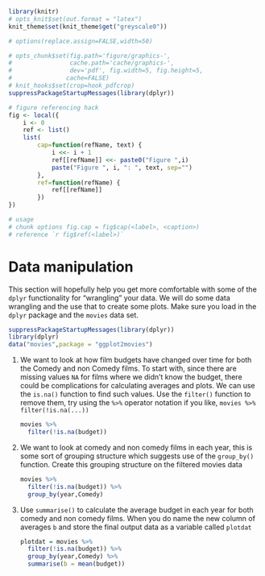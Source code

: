 ```r
library(knitr)
# opts_knit$set(out.format = "latex")
knit_theme$set(knit_theme$get("greyscale0"))

# options(replace.assign=FALSE,width=50)

# opts_chunk$set(fig.path='figure/graphics-', 
#                cache.path='cache/graphics-', 
#                dev='pdf', fig.width=5, fig.height=5, 
#               cache=FALSE)
# knit_hooks$set(crop=hook_pdfcrop)
suppressPackageStartupMessages(library(dplyr))

# figure referencing hack
fig <- local({
    i <- 0
    ref <- list()
    list(
        cap=function(refName, text) {
            i <<- i + 1
            ref[[refName]] <<- paste0("Figure ",i)
            paste("Figure ", i, ": ", text, sep="")
        },
        ref=function(refName) {
            ref[[refName]]
        })
})

# usage 
# chunk options fig.cap = fig$cap(<label>, <caption>)
# reference `r fig$ref(<label>)`
```

# Data manipulation 

This section will hopefully help you get more comfortable with some of the `dplyr` functionality for "wrangling" your data. We will do some data wrangling and the use that to create some plots. Make sure you load in the `dplyr` package and the `movies` data set.

```r
suppressPackageStartupMessages(library(dplyr))
library(dplyr)
data("movies",package = "ggplot2movies")
```


(1) We want to look at how film budgets have changed over time for both the Comedy and non Comedy films. To start with, since there are missing values `NA` for films where we didn't know the budget, there could be complications for calculating averages and plots. We can use the `is.na()` function to find such values. Use the `filter()` function to remove them, try using the `%>%` operator notation if you like, `movies %>% filter(!is.na(...))`

    ```r
    movies %>%
      filter(!is.na(budget))
    ```


(1) We want to look at comedy and non comedy films in each year, this is some sort of grouping structure which suggests use of the `group_by()` function. Create this grouping structure on the filtered movies data

    ```r
    movies %>% 
      filter(!is.na(budget)) %>%
      group_by(year,Comedy)
    ```

(1) Use `summarise()` to calculate the average budget in each year for both comedy and non comedy films. When you do name the new column of averages `b` and store the final output data as a variable called `plotdat`

    ```r
    plotdat = movies %>% 
      filter(!is.na(budget)) %>%
      group_by(year,Comedy) %>%
      summarise(b = mean(budget))
    ```

<!-- (1) We could now create a line plot for the non comedy movies using^[Here we are using the formula notation for plots, refer back to the plotting section of the notes if you are unsure.] -->

<!-- ```{r, echo=FALSE, eval = TRUE} -->
<!-- non_comedy = plotdat %>%  -->
<!--       filter(Comedy == 0) -->
<!-- ``` -->


<!--     ```{r, echo = TRUE, eval = FALSE} -->
<!--     non_comedy = plotdat %>%  -->
<!--       filter(Comedy == 0) -->
<!--     plot(b~year, data = non_comedy, type = "l",  -->
<!--          ylab = "Average Budget") -->
<!--     ``` -->

<!-- (1) Use `lines()` to add the corresponding line for the comedy films to be able to compare how the average budgets for each film type compares over time. -->

<!-- ```{r, eval = TRUE, echo = FALSE} -->
<!-- comedy = plotdat %>%  -->
<!--       filter(Comedy == 1) -->
<!-- ``` -->

<!--     ```{r, eval = FALSE} -->
<!--     comedy = plotdat %>%  -->
<!--       filter(Comedy == 1) -->
<!--     lines(b~year, data = comedy, col = 2) -->
<!--     ``` -->

<!-- (1) Similarly create a data set which calculates the average rating for different film lengths for both comedy and non comedy films -->
<!-- called `films` -->

<!--     ```{r} -->
<!--     films = movies %>% -->
<!--       group_by(length,Comedy) %>% -->
<!--       summarise(r = mean(rating)) -->
<!--     ``` -->

<!-- (1) We could then plot the average rating against length for the non comedy films using the code below. In my data the average ratings column is called `r` -->

<!-- ```{r, eval=TRUE, echo = FALSE} -->
<!-- non_films = films %>% -->
<!--            filter(Comedy == 0) -->
<!-- ``` -->


<!--     ```{r, echo = TRUE, eval = FALSE} -->
<!--     non_films = films %>% -->
<!--            filter(Comedy == 0) -->
<!--     plot(r ~ length, data = non_films, pch = 19, -->
<!--          ylab = "Average Rating") -->
<!--     ``` -->

<!-- (1) Add the points for the Comedy films in red using the `points()` function -->

<!-- ```{r, echo = FALSE} -->
<!-- com_films = films %>%  -->
<!--       filter(Comedy == 1) -->
<!-- ``` -->


<!--     ```{r, eval = FALSE} -->
<!--     com_films = films %>%  -->
<!--       filter(Comedy == 1) -->
<!--     points(r~length, data = com_films, pch = 19, col = 2) -->
<!--     ``` -->
